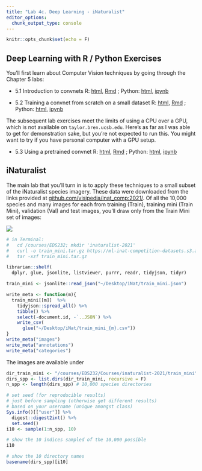```yaml
---
title: "Lab 4c. Deep Learning - iNaturalist"
editor_options: 
  chunk_output_type: console
---
```


```r
knitr::opts_chunk$set(echo = F)
```

## Deep Learning with R / Python Exercises

You'll first learn about Computer Vision techniques by going through the Chapter 5 labs:

- 5.1 Introduction to convnets
  R: [html](./lab4c_5.1.intro-convnets.html), [Rmd](https://raw.githubusercontent.com/bbest/eds232-ml/main/lab4c_5.1.intro-convnets.Rmd) ; Python: [html](https://github.com/fchollet/deep-learning-with-python-notebooks/blob/8a30b90fed187aaddaaf1fc868ec8e0ac92bca40/5.2-using-convnets-with-small-datasets.ipynb), [ipynb](https://raw.githubusercontent.com/fchollet/deep-learning-with-python-notebooks/8a30b90fed187aaddaaf1fc868ec8e0ac92bca40/5.2-using-convnets-with-small-datasets.ipynb)

- 5.2 Training a convnet from scratch on a small dataset
  R: [html](./lab4c_5.2.small-convnets.html), [Rmd](https://raw.githubusercontent.com/bbest/eds232-ml/main/lab4c_5.2.small-convnets.Rmd) ; Python: [html](https://github.com/fchollet/deep-learning-with-python-notebooks/blob/8a30b90fed187aaddaaf1fc868ec8e0ac92bca40/5.1-introduction-to-convnets.ipynb), [ipynb](https://raw.githubusercontent.com/fchollet/deep-learning-with-python-notebooks/8a30b90fed187aaddaaf1fc868ec8e0ac92bca40/5.1-introduction-to-convnets.ipynb)

The subsequent lab exercises meet the limits of using a CPU over a GPU, which is not available on `taylor.bren.ucsb.edu`. Here's as far as I was able to get for demonstration sake, but you're not expected to run this. You might want to try if you have personal computer with a GPU setup.

- 5.3 Using a pretrained convnet
  R: [html](./lab4c_5.3-using-a-pretrained-convnet.html), [Rmd](https://raw.githubusercontent.com/bbest/eds232-ml/main/lab4c_5.3-using-a-pretrained-convnet.Rmd) ; Python: [html](https://github.com/fchollet/deep-learning-with-python-notebooks/blob/8a30b90fed187aaddaaf1fc868ec8e0ac92bca40/5.3-using-a-pretrained-convnet.ipynb), [ipynb](https://raw.githubusercontent.com/fchollet/deep-learning-with-python-notebooks/8a30b90fed187aaddaaf1fc868ec8e0ac92bca40/5.3-using-a-pretrained-convnet.ipynb)

## iNaturalist

The main lab that you'll turn in is to apply these techniques to a small subset of the iNaturalist species imagery. These data were downloaded from the links provided at [github.com/visipedia/inat_comp:2021/](https://github.com/visipedia/inat_comp/tree/master/2021). Of all the 10,000 species and many images for each from training (Train), training mini (Train Mini), validation (Val) and test images, you'll draw only from the Train Mini set of images:

![](https://github.com/visipedia/inat_comp/raw/master/2021/assets/train_val_distribution.png)


```r
# in Terminal:
#   cd /courses/EDS232; mkdir 'inaturalist-2021'
#   curl -o train_mini.tar.gz https://ml-inat-competition-datasets.s3.amazonaws.com/2021/train_mini.tar.gz
#   tar -xzf train_mini.tar.gz 

librarian::shelf(
  dplyr, glue, jsonlite, listviewer, purrr, readr, tidyjson, tidyr)

train_mini <- jsonlite::read_json("~/Desktop/iNat/train_mini.json")

write_meta <- function(m){
  train_mini[[m]]  %>% 
    tidyjson::spread_all() %>% 
    tibble() %>% 
    select(-document.id, -`..JSON`) %>% 
    write_csv(
      glue("~/Desktop/iNat/train_mini_{m}.csv"))
}
write_meta("images")
write_meta("annotations")
write_meta("categories")
```

The images are available under

```r
dir_train_mini <- "/courses/EDS232/Courses/inaturalist-2021/train_mini"
dirs_spp <- list.dirs(dir_train_mini, recursive = F)
n_spp <- length(dirs_spp) # 10,000 species directories

# set seed (for reproducible results) 
# just before sampling (otherwise get different results)
# based on your username (unique amongst class)
Sys.info()[["user"]] %>% 
  digest::digest2int() %>% 
  set.seed()
i10 <- sample(1:n_spp, 10)

# show the 10 indices sampled of the 10,000 possible 
i10

# show the 10 directory names
basename(dirs_spp)[i10]
```

